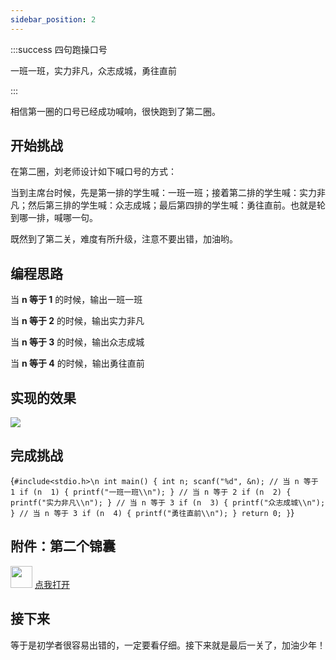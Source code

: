 ```yaml
---
sidebar_position: 2
---
```


:::success 四句跑操口号

一班一班，实力非凡，众志成城，勇往直前

:::

相信第一圈的口号已经成功喊响，很快跑到了第二圈。

## 开始挑战

在第二圈，刘老师设计如下喊口号的方式：

当到主席台时候，先是第一排的学生喊：一班一班；接着第二排的学生喊：实力非凡；然后第三排的学生喊：众志成城；最后第四排的学生喊：勇往直前。也就是轮到哪一排，喊哪一句。

既然到了第二关，难度有所升级，注意不要出错，加油哟。

## 编程思路

当 **n 等于 1** 的时候，输出一班一班

当 **n 等于 2** 的时候，输出实力非凡

当 **n 等于 3** 的时候，输出众志成城

当 **n 等于 4** 的时候，输出勇往直前

## 实现的效果

![](./img/第二圈效果.gif)

## 完成挑战

<Editor language="c" showInput>{`#include<stdio.h>\n
int main()
{
    int n;
    scanf("%d", &n);
    // 当 n 等于 1
    if (n  1) {
        printf("一班一班\\n");
    }
    // 当 n 等于 2
    if (n  2) {
        printf("实力非凡\\n");
    }
    // 当 n 等于 3
    if (n  3) {
        printf("众志成城\\n");
    }
    // 当 n 等于 3
    if (n  4) {
        printf("勇往直前\\n");
    }
    return 0;
}`}</Editor>

## 附件：第二个锦囊


<div class="container">
  <div class="row">
    <img src={jinnang} width="35" />
    <a
      class="button button--primary margin-left--sm"
      href="/clang/relational-operator/等于"
      target="_blank"
    >
      点我打开
    </a>
  </div>
</div>

## 接下来

等于是初学者很容易出错的，一定要看仔细。接下来就是最后一关了，加油少年！

